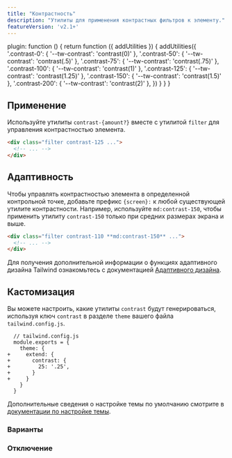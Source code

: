 ```yaml
---
title: "Контрастность"
description: "Утилиты для применения контрастных фильтров к элементу."
featureVersion: 'v2.1+'
---
```



  plugin: function () {
    return function ({ addUtilities }) {
      addUtilities({
        '.contrast-0': { '--tw-contrast': 'contrast(0)' },
        '.contrast-50': { '--tw-contrast': 'contrast(.5)' },
        '.contrast-75': { '--tw-contrast': 'contrast(.75)' },
        '.contrast-100': { '--tw-contrast': 'contrast(1)' },
        '.contrast-125': { '--tw-contrast': 'contrast(1.25)' },
        '.contrast-150': { '--tw-contrast': 'contrast(1.5)' },
        '.contrast-200': { '--tw-contrast': 'contrast(2)' },
      })
    }
  }
}

## Применение

Используйте утилиты `contrast-{amount?}` вместе с утилитой `filter` для управления контрастностью элемента.

```html
<div class="filter contrast-125 ...">
  <!-- ... -->
</div>
```

## Адаптивность

Чтобы управлять контрастностью элемента в определенной контрольной точке, добавьте префикс `{screen}:` к любой существующей утилите контрастности. Например, используйте `md:contrast-150`, чтобы применить утилиту `contrast-150` только при средних размерах экрана и выше.

```html
<div class="filter contrast-110 **md:contrast-150** ...">
  <!-- ... -->
</div>
```

Для получения дополнительной информации о функциях адаптивного дизайна Tailwind ознакомьтесь с документацией [Адаптивного дизайна](/docs/responsive-design).

## Кастомизация

Вы можете настроить, какие утилиты `contrast` будут генерироваться, используя ключ `contrast` в разделе `theme` вашего файла `tailwind.config.js`.

```diff-js
  // tailwind.config.js
  module.exports = {
    theme: {
+     extend: {
+       contrast: {
+         25: '.25',
+       }
+     }
    }
  }
```

Дополнительные сведения о настройке темы по умолчанию смотрите в [документации по настройке темы](/docs/theme#customizing-the-default-theme).

### Варианты

<Variants plugin="contrast" name="contrast" />

### Отключение

<Disabling plugin="contrast" name="contrast" />
